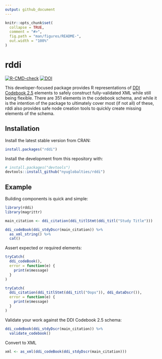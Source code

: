 ```yaml
---
output: github_document
---
```


<!-- README.md is generated from README.Rmd. Please edit that file -->

```r
knitr::opts_chunk$set(
  collapse = TRUE,
  comment = "#>",
  fig.path = "man/figures/README-",
  out.width = "100%"
)
```

# rddi

<!-- badges: start -->
[![R-CMD-check](https://github.com/nyuglobalties/rddi/workflows/R-CMD-check/badge.svg)](https://github.com/nyuglobalties/rddi/actions)
[![DOI](https://zenodo.org/badge/238541864.svg)](https://zenodo.org/badge/latestdoi/238541864)
<!-- badges: end -->

This developer-focused package provides R representations of [DDI Codebook 2.5](https://ddialliance.org/Specification/DDI-Codebook/2.5/) elements to safely construct fully-validated XML while still being flexible. There are 351 elements in the codebook schema, and while it is the intention of the package to ultimately cover most (if not all) of these, rddi also provides safe node creation tools to quickly create missing elements of the schema.

## Installation

Install the latest stable version from CRAN:

```r
install.packages("rddi")
```

Install the development from this repository with:

``` r
# install.packages("devtools")
devtools::install_github("nyuglobalties/rddi")
```

## Example

Building components is quick and simple:

```r
library(rddi)
library(magrittr)

main_citation <- ddi_citation(ddi_titlStmt(ddi_titl("Study Title")))

ddi_codeBook(ddi_stdyDscr(main_citation)) %>%
  as_xml_string() %>%
  cat()
```

Assert expected or required elements:

```r
tryCatch(
  ddi_codeBook(),
  error = function(e) {
    print(e$message)
  }
)

tryCatch(
  ddi_citation(ddi_titlStmt(ddi_titl("Oops")), ddi_dataDscr()),
  error = function(e) {
    print(e$message)
  }
)
```

Validate your work against the DDI Codebook 2.5 schema:

```r
ddi_codeBook(ddi_stdyDscr(main_citation)) %>%
  validate_codebook()
```

Convert to XML

```r
xml <- as_xml(ddi_codeBook(ddi_stdyDscr(main_citation)))
```